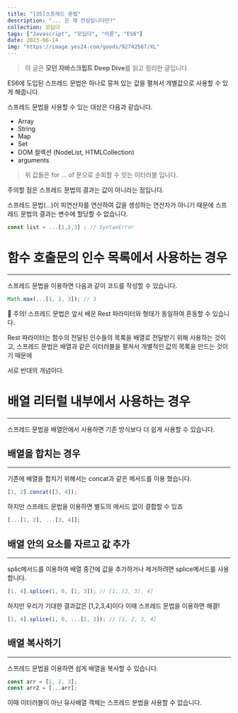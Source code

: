 ```yaml
---
title: "[35]스프레드 문법"
description: "... 은 제 잔상입니다만?"
collection: 모딥다
tags: ["Javascript", "모딥다", "이론", "ES6"]
date: 2023-06-14
img: "https://image.yes24.com/goods/92742567/XL"
---
```


> 이 글은 **모던 자바스크립트 Deep Dive**를 읽고 정리한 글입니다.

ES6에 도입된 스프레드 문법은 하나로 뭉쳐 있는 값을 펼쳐서 개별값으로 사용할 수 있게 해줍니다.

스프레드 문법을 사용할 수 있는 대상은 다음과 같습니다.

-   Array
-   String
-   Map
-   Set
-   DOM 컬렉션 (NodeList, HTMLCollection)
-   arguments

> 위 값들은 for … of 문으로 순회할 수 잇는 이터러블 입니다.

주의할 점은 스프레드 문법의 결과는 값이 아니라는 점입니다.

스프레드 문법(…)이 피연산자를 연산하여 값을 생성하는 연산자가 아니기 때문에 스프레드 문법의 결과는 변수에 할당할 수 없습니다.

```jsx
const list = ...[1,2,3] ; // SyntaxError
```

# 함수 호출문의 인수 목록에서 사용하는 경우

---

스프레드 문법을 이용하면 다음과 같이 코드를 작성할 수 있습니다.

```jsx
Math.max(...[1, 2, 3]); // 3
```

 <aside className="shadowBottom my-10 py-[20px] px-[10px] dark:bg-[#1E1E1E] bg-[#efefef] rounded-[10px]">
📌 주의!
스프레드 문법은 앞서 배운 Rest 파라미터와 형태가 동일하여 혼동할 수 있습니다.

Rest 파라미터는 함수의 전달된 인수들의 목록을 배열로 전달받기 위해 사용하는 것이고,
스프레드 문법은 배열과 같은 이터러블을 펼쳐서 개별적인 값의 목록을 만드는 것이기 때문에

서로 반대의 개념이다.

</aside>

# 배열 리터럴 내부에서 사용하는 경우

---

스프레드 문법을 배열안에서 사용하면 기존 방식보다 더 쉽게 사용할 수 있습니다.

## 배열을 합치는 경우

---

기존에 배열을 합치기 위해서는 concat과 같은 메서드를 이용 했습니다.

```jsx
[1, 2].concat([3, 4]);
```

하지만 스프레드 문법을 이용하면 별도의 메서드 없이 결합할 수 있죠

```jsx
[...[1, 2], ...[3, 4]];
```

## 배열 안의 요소를 자르고 값 추가

---

splic메서드를 이용하여 배열 중간에 값을 추가하거나 제거하려면 splice메서드를 사용합니다.

```jsx
[1, 4].splice(1, 0, [2, 3]); // [1, [2, 3], 4]
```

하지만 우리가 기대한 결과값은 [1,2,3,4]이다 이때 스프레드 문법을 이용하면 해결!

```jsx
[1, 4].splice(1, 0, ...[2, 3]); // [1, 2, 3, 4]
```

## 배열 복사하기

---

스프레드 문법을 이용하면 쉽게 배열을 복사할 수 있습니다.

```jsx
const arr = [1, 2, 3];
const arr2 = [...arr];
```

이때 이터러블이 아닌 유사배열 객체는 스프레드 분법을 사용할 수 없습니다.
